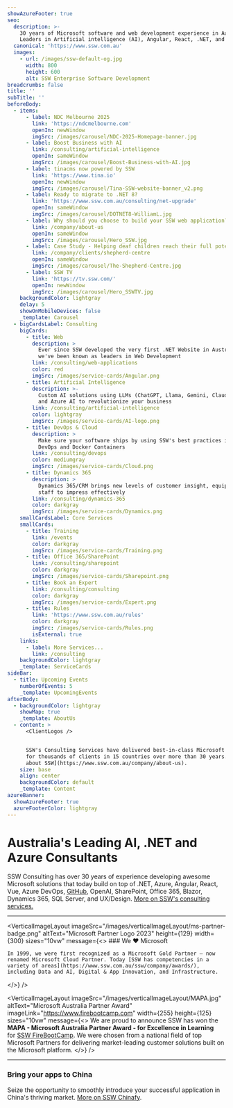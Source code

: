 ```yaml
---
showAzureFooter: true
seo:
  description: >-
    30 years of Microsoft software and web development experience in Australia.
    Leaders in Artificial intelligence (AI), Angular, React, .NET, and Azure.
  canonical: 'https://www.ssw.com.au'
  images:
    - url: /images/ssw-default-og.jpg
      width: 800
      height: 600
      alt: SSW Enterprise Software Development
breadcrumbs: false
title: ''
subTitle: ''
beforeBody:
  - items:
      - label: NDC Melbourne 2025
        link: 'https://ndcmelbourne.com'
        openIn: newWindow
        imgSrc: /images/carousel/NDC-2025-Homepage-banner.jpg
      - label: Boost Business with AI
        link: /consulting/artificial-intelligence
        openIn: sameWindow
        imgSrc: /images/carousel/Boost-Business-with-AI.jpg
      - label: tinacms now powered by SSW
        link: 'https://www.tina.io'
        openIn: newWindow
        imgSrc: /images/carousel/Tina-SSW-website-banner_v2.png
      - label: Ready to migrate to .NET 8?
        link: 'https://www.ssw.com.au/consulting/net-upgrade'
        openIn: sameWindow
        imgSrc: /images/carousel/DOTNET8-WilliamL.jpg
      - label: Why should you choose to build your SSW web application?
        link: /company/about-us
        openIn: sameWindow
        imgSrc: /images/carousel/Hero_SSW.jpg
      - label: Case Study - Helping deaf children reach their full potential
        link: /company/clients/shepherd-centre
        openIn: sameWindow
        imgSrc: /images/carousel/The-Shepherd-Centre.jpg
      - label: SSW TV
        link: 'https://tv.ssw.com/'
        openIn: newWindow
        imgSrc: /images/carousel/Hero_SSWTV.jpg
    backgroundColor: lightgray
    delay: 5
    showOnMobileDevices: false
    _template: Carousel
  - bigCardsLabel: Consulting
    bigCards:
      - title: Web
        description: >
          Ever since SSW developed the very first .NET Website in Australia,
          we've been known as leaders in Web Development
        link: /consulting/web-applications
        color: red
        imgSrc: /images/service-cards/Angular.png
      - title: Artificial Intelligence
        description: >-
          Custom AI solutions using LLMs (ChatGPT, Llama, Gemini, Claude, etc)
          and Azure AI to revolutionize your business
        link: /consulting/artificial-intelligence
        color: lightgray
        imgSrc: /images/service-cards/AI-logo.png
      - title: DevOps & Cloud
        description: >
          Make sure your software ships by using SSW's best practices in Azure,
          DevOps and Docker Containers
        link: /consulting/devops
        color: mediumgray
        imgSrc: /images/service-cards/Cloud.png
      - title: Dynamics 365
        description: >
          Dynamics 365/CRM brings new levels of customer insight, equipping
          staff to impress effectively
        link: /consulting/dynamics-365
        color: darkgray
        imgSrc: /images/service-cards/Dynamics.png
    smallCardsLabel: Core Services
    smallCards:
      - title: Training
        link: /events
        color: darkgray
        imgSrc: /images/service-cards/Training.png
      - title: Office 365/SharePoint
        link: /consulting/sharepoint
        color: darkgray
        imgSrc: /images/service-cards/Sharepoint.png
      - title: Book an Expert
        link: /consulting/consulting
        color: darkgray
        imgSrc: /images/service-cards/Expert.png
      - title: Rules
        link: 'https://www.ssw.com.au/rules'
        color: darkgray
        imgSrc: /images/service-cards/Rules.png
        isExternal: true
    links:
      - label: More Services...
        link: /consulting
    backgroundColor: lightgray
    _template: ServiceCards
sideBar:
  - title: Upcoming Events
    numberOfEvents: 5
    _template: UpcomingEvents
afterBody:
  - backgroundColor: lightgray
    showMap: true
    _template: AboutUs
  - content: >
      <ClientLogos />


      SSW's Consulting Services have delivered best-in-class Microsoft solutions
      for thousands of clients in 15 countries over more than 30 years. [More
      about SSW](https://www.ssw.com.au/company/about-us).
    size: base
    align: center
    backgroundColor: default
    _template: Content
azureBanner:
  showAzureFooter: true
  azureFooterColor: lightgray
---
```


# Australia's Leading AI, .NET and Azure Consultants

SSW Consulting has over 30 years of experience developing awesome Microsoft solutions that today build on top of .NET, Azure, Angular, React, Vue, Azure DevOps, [GitHub](https://app-sswwebsite-9eb3-pr-3819.azurewebsites.net), OpenAI, SharePoint, Office 365, Blazor, Dynamics 365, SQL Server, and UX/Design. [More on SSW's consulting services.](https://www.ssw.com.au/consulting "More on SSW's consulting services")

***

<VerticalImageLayout
  imageSrc="/images/verticalImageLayout/ms-partner-badge.png"
  altText="Microsoft Partner Logo 2023"
  height={129}
  width={300}
  sizes="10vw"
  message={<>
    ### We ❤️ Microsoft
    
    In 1999, we were first recognized as a Microsoft Gold Partner – now renamed Microsoft Cloud Partner. Today [SSW has competencies in a variety of areas](https://www.ssw.com.au/ssw/company/awards/), including Data and AI, Digital & App Innovation, and Infrastructure.
  </>}
/>

<VerticalImageLayout
  imageSrc="/images/verticalImageLayout/MAPA.jpg"
  altText="Microsoft Australia Partner Award"
  imageLink="https://www.firebootcamp.com"
  width={255}
  height={125}
  sizes="10vw"
  message={<>
    We are proud to announce SSW has won the **MAPA - Microsoft Australia
    Partner Award - for Excellence in Learning** for [SSW
    FireBootCamp](https://www.firebootcamp.com/). We were chosen from a
    national field of top Microsoft Partners for delivering market-leading
    customer solutions built on the Microsoft platform.
  </>}
/>

***

### Bring your apps to China <Flag country="China" />

Seize the opportunity to smoothly introduce your successful application in China's thriving market. [More on SSW Chinafy](https://www.ssw.com.au/consulting/chinafy-app).
